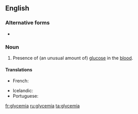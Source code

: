 ==English==
{{wikipedia}}

===Alternative forms===
* {{l|en|glucæmia}} {{qualifier|obsolete}}

===Noun===
{{en-noun|-}}

# {{label|en|medicine}} Presence of (an unusual amount of) [[glucose]] in the [[blood]].

====Translations====
{{trans-top|presence of an unusual amount of glucose in the blood}}
* French: {{t+|fr|glycémie|f}}
{{trans-mid}}
* Icelandic: {{t|is|sykurdreyri|m}}
* Portuguese: {{t+|pt|glicemia|f}}
{{trans-bottom}}

[[fr:glycemia]]
[[ru:glycemia]]
[[ta:glycemia]]